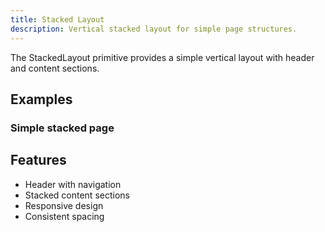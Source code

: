 ```yaml
---
title: Stacked Layout
description: Vertical stacked layout for simple page structures.
---
```


The StackedLayout primitive provides a simple vertical layout with header and content sections.

## Examples

### Simple stacked page

<Preview path="primitives-stacked-layout" />

## Features

- Header with navigation
- Stacked content sections
- Responsive design
- Consistent spacing


